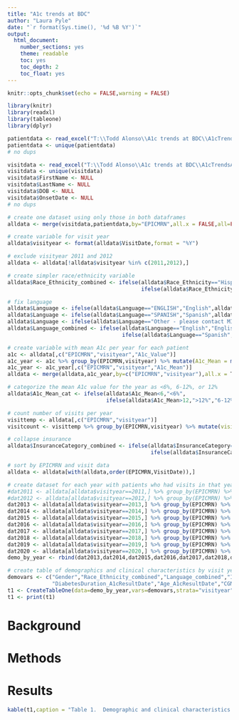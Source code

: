 ```yaml
---
title: "A1c trends at BDC"
author: "Laura Pyle"
date: "`r format(Sys.time(), '%d %B %Y')`"
output:
  html_document:
    number_sections: yes
    theme: readable
    toc: yes
    toc_depth: 2
    toc_float: yes
---
```


```r
knitr::opts_chunk$set(echo = FALSE,warning = FALSE)

library(knitr)
library(readxl)
library(tableone)
library(dplyr)

patientdata <- read_excel("T:\\Todd Alonso\\A1c trends at BDC\\A1cTrendsAtBDC_PatientLevel_03162021.xlsx",na=c("","NA","NULL"))
patientdata <- unique(patientdata)
# no dups

visitdata <- read_excel("T:\\Todd Alonso\\A1c trends at BDC\\A1cTrendsAtBDC_VisitLevel_03162021.xlsx",na=c("","NA","NULL"))
visitdata <- unique(visitdata)
visitdata$FirstName <- NULL
visitdata$LastName <- NULL
visitdata$DOB <- NULL
visitdata$OnsetDate <- NULL
# no dups

# create one dataset using only those in both dataframes
alldata <- merge(visitdata,patientdata,by="EPICMRN",all.x = FALSE,all=FALSE)

# create variable for visit year
alldata$visityear <- format(alldata$VisitDate,format = "%Y")

# exclude visityear 2011 and 2012
alldata <- alldata[!alldata$visityear %in% c(2011,2012),]

# create simpler race/ethnicity variable
alldata$Race_Ethnicity_combined <- ifelse(alldata$Race_Ethnicity=="Hispanic","Hispanic",
                                          ifelse(alldata$Race_Ethnicity=="Non-Hispanic White","Non-Hispanic White","Other"))

# fix language
alldata$Language <- ifelse(alldata$Language=="ENGLISH","English",alldata$Language)
alldata$Language <- ifelse(alldata$Language=="SPANISH","Spanish",alldata$Language)
alldata$Language <- ifelse(alldata$Language=="Other - please contact MI Department at x79800","Other",alldata$Language)
alldata$Language_combined <- ifelse(alldata$Language=="English","English",
                                    ifelse(alldata$Language=="Spanish","Spanish","Other"))

# create variable with mean A1c per year for each patient
a1c <- alldata[,c("EPICMRN","visityear","A1c_Value")]
a1c_year <- a1c %>% group_by(EPICMRN,visityear) %>% mutate(A1c_Mean = mean(A1c_Value))  %>% filter(row_number()==1)
a1c_year <- a1c_year[,c("EPICMRN","visityear","A1c_Mean")]
alldata <- merge(alldata,a1c_year,by=c("EPICMRN","visityear"),all.x = T,all.y=T)

# categorize the mean A1c value for the year as <6%, 6-12%, or 12%
alldata$A1c_Mean_cat <- ifelse(alldata$A1c_Mean<6,"<6%",
                               ifelse(alldata$A1c_Mean>12,">12%","6-12%"))

# count number of visits per year
visittemp <- alldata[,c("EPICMRN","visityear")]
visitcount <- visittemp %>% group_by(EPICMRN,visityear) %>% mutate(visitcount = count(visityear)) 

# collapse insurance
alldata$InsuranceCategory_combined <- ifelse(alldata$InsuranceCategory=="Medicaid","Public",
                                             ifelse(alldata$InsuranceCategory %in% c("Private","Military Plans"),"Private","Unknown"))

# sort by EPICMRN and visit data
alldata <- alldata[with(alldata,order(EPICMRN,VisitDate)),]

# create dataset for each year with patients who had visits in that year
#dat2011 <- alldata[alldata$visityear==2011,] %>% group_by(EPICMRN) %>% filter(row_number()==1)
#dat2012 <- alldata[alldata$visityear==2012,] %>% group_by(EPICMRN) %>% filter(row_number()==1)
dat2013 <- alldata[alldata$visityear==2013,] %>% group_by(EPICMRN) %>% filter(row_number()==1)
dat2014 <- alldata[alldata$visityear==2014,] %>% group_by(EPICMRN) %>% filter(row_number()==1)
dat2015 <- alldata[alldata$visityear==2015,] %>% group_by(EPICMRN) %>% filter(row_number()==1)
dat2016 <- alldata[alldata$visityear==2016,] %>% group_by(EPICMRN) %>% filter(row_number()==1)
dat2017 <- alldata[alldata$visityear==2017,] %>% group_by(EPICMRN) %>% filter(row_number()==1)
dat2018 <- alldata[alldata$visityear==2018,] %>% group_by(EPICMRN) %>% filter(row_number()==1)
dat2019 <- alldata[alldata$visityear==2019,] %>% group_by(EPICMRN) %>% filter(row_number()==1)
dat2020 <- alldata[alldata$visityear==2020,] %>% group_by(EPICMRN) %>% filter(row_number()==1)
demo_by_year <- rbind(dat2013,dat2014,dat2015,dat2016,dat2017,dat2018,dat2019,dat2020)

# create table of demographics and clinical characteristics by visit year
demovars <- c("Gender","Race_Ethnicity_combined","Language_combined","InsuranceCategory_combined",
              "DiabetesDuration_A1cResultDate","Age_A1cResultDate","CGM","InsulinRegimen","A1c_Value","A1c_Mean","A1c_Mean_cat")
t1 <- CreateTableOne(data=demo_by_year,vars=demovars,strata="visityear")
t1 <- print(t1)

```

# Background

# Methods

# Results

```r
kable(t1,caption = "Table 1.  Demographic and clinical characteristics of patients having a visit in each year.  The first visit in each year was included, except for the variable A1c_Mean, which represents the mean A1c value for all visits during that year.")
```
<br>
